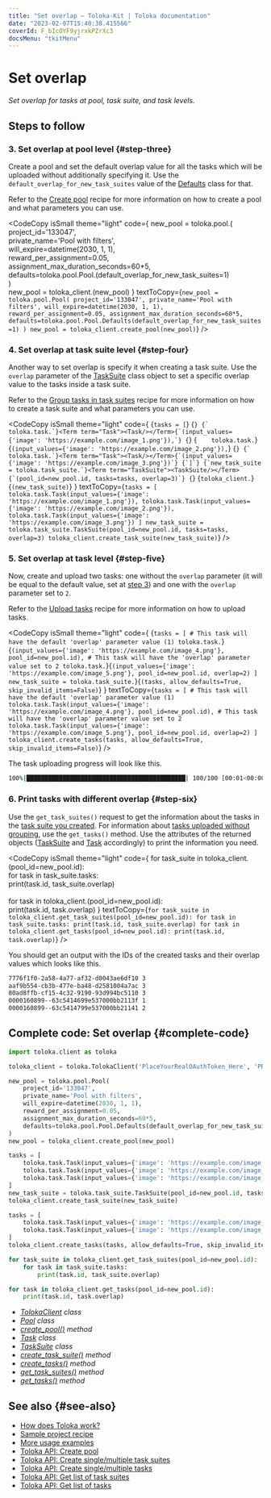 ```yaml
---
title: "Set overlap — Toloka-Kit | Toloka documentation"
date: "2023-02-07T15:40:38.415566"
coverId: F_bIcOYF9yjrxkPZrXc3
docsMenu: "tkitMenu"
---
```



# Set overlap

_Set overlap for tasks at pool, task suite, and task levels._

## Steps to follow

<Import/>

<Instantiate/>

### 3. Set overlap at pool level {#step-three}

Create a pool and set the default overlap value for all the tasks which will be uploaded without additionally specifying it. Use the `default_overlap_for_new_task_suites` value of the [Defaults](/docs/toloka-kit/reference/toloka.client.pool.Pool.Defaults) class for that.

Refer to the [Create pool](/docs/toloka-kit/recipes/create-pool) recipe for more information on how to create a pool and what parameters you can use.

<CodeCopy
  isSmall
  theme="light"
  code={
    <HighlightChildren language="python">
      new_pool = toloka.pool.<Term term="Pool"><Pool/></Term>(
      <br/>    project_id='133047',
      <br/>    private_name='Pool with filters',
      <br/>    will_expire=datetime(2030, 1, 1),
      <br/>    reward_per_assignment=0.05,
      <br/>    assignment_max_duration_seconds=60*5,
      <br/>    defaults=toloka.pool.Pool.<Term term="Defaults"><Defaults/></Term>(default_overlap_for_new_task_suites=1)
      <br/>)
      <br/>new_pool = toloka_client.<Term term="create_pool"><CreatePool/></Term>(new_pool)
    </HighlightChildren>
  }
  textToCopy={`new_pool = toloka.pool.Pool(
    project_id='133047',
    private_name='Pool with filters',
    will_expire=datetime(2030, 1, 1),
    reward_per_assignment=0.05,
    assignment_max_duration_seconds=60*5,
    defaults=toloka.pool.Pool.Defaults(default_overlap_for_new_task_suites=1)
)
new_pool = toloka_client.create_pool(new_pool)`}
/>

### 4. Set overlap at task suite level {#step-four}

Another way to set overlap is specify it when creating a task suite. Use the `overlap` parameter of the [TaskSuite](/docs/toloka-kit/reference/toloka.client.task_suite.TaskSuite) class object to set a specific overlap value to the tasks inside a task suite.

Refer to the [Group tasks in task suites](/docs/toloka-kit/recipes/create-task-suite) recipe for more information on how to create a task suite and what parameters you can use.

<CodeCopy
  isSmall
  theme="light"
  code={
    <HighlightChildren language="python">
      {`tasks = [`}
      {``}
    {`    toloka.task.`}<Term term="Task"><Task/></Term>{`(input_values={'image': 'https://example.com/image_1.png'}),`}
    {``}
    {`    toloka.task.`}<Term term="Task"><Task/></Term>{`(input_values={'image': 'https://example.com/image_2.png'}),`}
    {``}
    {`    toloka.task.`}<Term term="Task"><Task/></Term>{`(input_values={'image': 'https://example.com/image_3.png'})`}
{`]`}
{`new_task_suite = toloka.task_suite.`}<Term term="TaskSuite"><TaskSuite/></Term>{`(pool_id=new_pool.id, tasks=tasks, overlap=3)`}
{``}
{`toloka_client.`}<Term term="create_task_suite"><CreateTaskSuite/></Term>{`(new_task_suite)`}
    </HighlightChildren>
  }
  textToCopy={`tasks = [
    toloka.task.Task(input_values={'image': 'https://example.com/image_1.png'}),
    toloka.task.Task(input_values={'image': 'https://example.com/image_2.png'}),
    toloka.task.Task(input_values={'image': 'https://example.com/image_3.png'})
]
new_task_suite = toloka.task_suite.TaskSuite(pool_id=new_pool.id, tasks=tasks, overlap=3)
toloka_client.create_task_suite(new_task_suite)`}
/>

### 5. Set overlap at task level {#step-five}

Now, create and upload two tasks: one without the `overlap` parameter (it will be equal to the default value, set at [step 3](#step-three)) and one with the `overlap` parameter set to `2`.

Refer to the [Upload tasks](/docs/toloka-kit/recipes/upload-tasks) recipe for more information on how to upload tasks.

<CodeCopy
  isSmall
  theme="light"
  code={
    <HighlightChildren language="python">
      {`tasks = [
    # This task will have the default 'overlap' parameter value (1)
    toloka.task.`}<Term term="Task"><Task/></Term>{`(input_values={'image': 'https://example.com/image_4.png'}, pool_id=new_pool.id),
    # This task will have the 'overlap' parameter value set to 2
    toloka.task.`}<Term term="Task"><Task/></Term>{`(input_values={'image': 'https://example.com/image_5.png'}, pool_id=new_pool.id, overlap=2)
]
new_task_suite = toloka.task_suite.`}<Term term="create_tasks"><CreateTasks/></Term>{`(tasks, allow_defaults=True, skip_invalid_items=False)`}
    </HighlightChildren>
  }
  textToCopy={`tasks = [
    # This task will have the default 'overlap' parameter value (1)
    toloka.task.Task(input_values={'image': 'https://example.com/image_4.png'}, pool_id=new_pool.id),
    # This task will have the 'overlap' parameter value set to 2
    toloka.task.Task(input_values={'image': 'https://example.com/image_5.png'}, pool_id=new_pool.id, overlap=2)
]
toloka_client.create_tasks(tasks, allow_defaults=True, skip_invalid_items=False)`}
/>

The task uploading progress will look like this.

```bash
100%|████████████████████████████████████████████| 100/100 [00:01<00:00, 52.35it/s]
```

### 6. Print tasks with different overlap {#step-six}

Use the `get_task_suites()` request to get the information about the tasks in the [task suite you created](#step-four). For information about [tasks uploaded without grouping](#step-five), use the `get_tasks()` method. Use the attributes of the returned objects ([TaskSuite](/docs/toloka-kit/reference/toloka.client.task_suite.TaskSuite) and [Task](/docs/toloka-kit/reference/toloka.client.task.Task) accordingly) to print the information you need.

<CodeCopy
  isSmall
  theme="light"
  code={
    <HighlightChildren language="python">
      for task_suite in toloka_client.<Term term="get_task_suites"><GetTaskSuites/></Term>(pool_id=new_pool.id):
      <br/>    for task in task_suite.tasks:
      <br/>        print(task.id, task_suite.overlap)
      <br/><br/>for task in toloka_client.<Term term="get_tasks"><GetTasks/></Term>(pool_id=new_pool.id):
      <br/>    print(task.id, task.overlap)
    </HighlightChildren>
  }
  textToCopy={`for task_suite in toloka_client.get_task_suites(pool_id=new_pool.id):
    for task in task_suite.tasks:
        print(task.id, task_suite.overlap)
for task in toloka_client.get_tasks(pool_id=new_pool.id):
    print(task.id, task.overlap)`}
/>

You should get an output with the IDs of the created tasks and their overlap values which looks like this.

```bash
7776f1f0-2a58-4a77-af32-d0043ae6df10 3
aaf9b554-cb3b-477e-ba48-d2581004a7ac 3
80ad8ffb-cf15-4c32-9190-93d994bc5110 3
0000160899--63c5414699e537000bb2113f 1
0000160899--63c5414799e537000bb21141 2
```

## Complete code: Set overlap {#complete-code}

```python
import toloka.client as toloka

toloka_client = toloka.TolokaClient('PlaceYourRealOAuthToken_Here', 'PRODUCTION')

new_pool = toloka.pool.Pool(
    project_id='133047',
    private_name='Pool with filters',
    will_expire=datetime(2030, 1, 1),
    reward_per_assignment=0.05,
    assignment_max_duration_seconds=60*5,
    defaults=toloka.pool.Pool.Defaults(default_overlap_for_new_task_suites=1)
)
new_pool = toloka_client.create_pool(new_pool)

tasks = [
    toloka.task.Task(input_values={'image': 'https://example.com/image_1.png'}),
    toloka.task.Task(input_values={'image': 'https://example.com/image_2.png'}),
    toloka.task.Task(input_values={'image': 'https://example.com/image_3.png'})
]
new_task_suite = toloka.task_suite.TaskSuite(pool_id=new_pool.id, tasks=tasks, overlap=3)
toloka_client.create_task_suite(new_task_suite)

tasks = [
    toloka.task.Task(input_values={'image': 'https://example.com/image_4.png'}, pool_id=new_pool.id),
    toloka.task.Task(input_values={'image': 'https://example.com/image_5.png'}, pool_id=new_pool.id, overlap=2)
]
toloka_client.create_tasks(tasks, allow_defaults=True, skip_invalid_items=False)

for task_suite in toloka_client.get_task_suites(pool_id=new_pool.id):
    for task in task_suite.tasks:
        print(task.id, task_suite.overlap)

for task in toloka_client.get_tasks(pool_id=new_pool.id):
    print(task.id, task.overlap)
```

<Note mode="tip" title="List of classes and methods used in this recipe">

- _[TolokaClient](/docs/toloka-kit/reference/toloka.client.TolokaClient) class_
- _[Pool](/docs/toloka-kit/reference/toloka.client.pool.Pool) class_
- _[create_pool()](/docs/toloka-kit/reference/toloka.client.TolokaClient.create_pool) method_
- _[Task](/docs/toloka-kit/reference/toloka.client.task.Task) class_
- _[TaskSuite](/docs/toloka-kit/reference/toloka.client.task_suite.TaskSuite) class_
- _[create_task_suite()](/docs/toloka-kit/reference/toloka.client.TolokaClient.create_task_suite) method_
- _[create_tasks()](/docs/toloka-kit/reference/toloka.client.TolokaClient.create_tasks) method_
- _[get_task_suites()](/docs/toloka-kit/reference/toloka.client.TolokaClient.get_task_suites) method_
- _[get_tasks()](/docs/toloka-kit/reference/toloka.client.TolokaClient.get_tasks) method_

</Note>

## See also {#see-also}

- [How does Toloka work?](/docs/guide/overview)
- [Sample project recipe](/docs/toloka-kit/recipes/learn-basics)
- [More usage examples](/docs/toloka-kit/recipes/use-cases)
- [Toloka API: Create pool](https://toloka.ai/docs/api/api-reference/#post-/pools)
- [Toloka API: Create single/multiple task suites](https://toloka.ai/docs/api/api-reference/#post-/task-suites)
- [Toloka API: Create single/multiple tasks](https://toloka.ai/docs/api/api-reference/#post-/tasks)
- [Toloka API: Get list of task suites](https://toloka.ai/docs/api/api-reference/#get-/task-suites)
- [Toloka API: Get list of tasks](https://toloka.ai/docs/api/api-reference/#get-/tasks)
